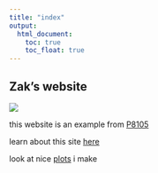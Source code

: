 ```yaml
---
title: "index"
output: 
  html_document:
    toc: true
    toc_float: true
---
```


## Zak's website 

![](https://datasciencedojo.com/wp-content/uploads/meme-1.jpg.webp)

this website is an example from [P8105](https://p8105.com/index.html)

learn about this site [here](about.html)

look at nice [plots](plots.html) i make
